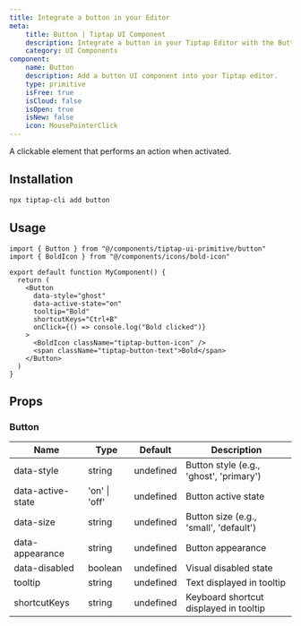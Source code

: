 ```yaml
---
title: Integrate a button in your Editor
meta:
    title: Button | Tiptap UI Component
    description: Integrate a button in your Tiptap Editor with the Button UI Component. More in the docs.
    category: UI Components
component:
    name: Button
    description: Add a button UI component into your Tiptap editor.
    type: primitive
    isFree: true
    isCloud: false
    isOpen: true
    isNew: false
    icon: MousePointerClick
---
```



A clickable element that performs an action when activated.

<CodeDemo src="https://template.tiptap.dev/preview/tiptap-ui-primitive/button" />

## Installation

```bash
npx tiptap-cli add button
```

## Usage

```tsx
import { Button } from "@/components/tiptap-ui-primitive/button"
import { BoldIcon } from "@/components/icons/bold-icon"

export default function MyComponent() {
  return (
    <Button
      data-style="ghost"
      data-active-state="on"
      tooltip="Bold"
      shortcutKeys="Ctrl+B"
      onClick={() => console.log("Bold clicked")}
    >
      <BoldIcon className="tiptap-button-icon" />
      <span className="tiptap-button-text">Bold</span>
    </Button>
  )
}
```

## Props

### Button

| Name              | Type          | Default   | Description                             |
| ----------------- | ------------- | --------- | --------------------------------------- |
| data-style        | string        | undefined | Button style (e.g., 'ghost', 'primary') |
| data-active-state | 'on' \| 'off' | undefined | Button active state                     |
| data-size         | string        | undefined | Button size (e.g., 'small', 'default')  |
| data-appearance   | string        | undefined | Button appearance                       |
| data-disabled     | boolean       | undefined | Visual disabled state                   |
| tooltip           | string        | undefined | Text displayed in tooltip               |
| shortcutKeys      | string        | undefined | Keyboard shortcut displayed in tooltip  |
